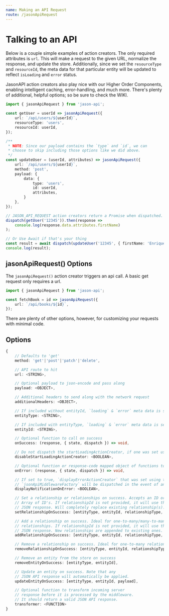 ```yaml
---
name: Making an API Request
route: /jasonApiRequest
---
```


# Talking to an API

Below is a couple simple examples of action creators. The only required
attributes is `url`.  This will make a request to the given URL, normalize 
the response, and update the store. Additionally, since we set the `resourceType`
and `resourceId`, the meta data for that particular entity will be updated to
reflect `isLoading` and `error` status.

JasonAPI action creators also play nice with our Higher Order Components,
enabling intelligent caching, error-handling, and much more. There's plenty
of additional, helpful options; so be sure to check the WIKI.

```ts
import { jasonApiRequest } from 'jason-api';

const getUser = userId => jasonApiRequest({
    url: `/api/users/${userId}`,
    resourceType: 'users',
    resourceId: userId,
});

/**
 * NOTE: Since our payload contains the `type` and `id`, we can
 * choose to skip including those options like we did above.
 */
const updateUser = (userId, attributes) => jasonApiRequest({
    url: `/api/users/${userId}`,
    method: 'post',
    payload: {
        data: {
            type: 'users',
            id: userId,
            attributes,
        }
    },
});

// JASON_API_REQUEST action creators return a Promise when dispatched.
dispatch(getUser('12345')).then(response =>
    console.log(response.data.attributes.firstName)
);

// Or Use Await if that's your thing
const result = await dispatch(updateUser('12345', { firstName: 'Enrique' }));
console.log(result);
```

## jasonApiRequest() Options

The `jasonApiRequest()` action creator triggers an api call. A basic get request only requires a url.

```ts
import { jasonApiRequest } from 'jason-api';

const fetchBook = id => jasonApiRequest({
    url: `/api/books/${id}`,
});
```

There are plenty of other options, however, for customizing your requests with minimal code.

## Options

```ts
{
    // Defaults to 'get'
    method: 'get'|'post'|'patch'|'delete',

    // API route to hit
    url: <STRING>,

    // Optional payload to json-encode and pass along
    payload: <OBJECT>,

    // Additional headers to send along with the network request
    additionalHeaders: <OBJECT>,

    // If included without entityId, `loading` & `error` meta data is set for this entity type
    entityType: <STRING>,

    // If included with entityType, `loading` & `error` meta data is set for this specific entity
    entityId: <STRING>,

    // Optional function to call on success
    onSuccess: (response, { state, dispatch }) => void,

    // Do not dispatch the startLoadingActionCreator, if one was set using the `jsonApiMiddlewareFactory`
    disableStartLoadingActionCreator: <BOOLEAN>,

    // Optional function or response-code mapped object of functions to call on error.
    onError: (response, { state, dispatch }) => void,

    // If set to true, `displayErrorActionCreator` that was set using the
    // `jsonApiMiddlewareFactory` will be dispatched in the event of an error.
    displayNotificationOnError: <BOOLEAN>,

    // Set a relationship or relationships on success. Accepts an ID or
    // Array of ID's. If relationshipId is not provided, it will use the
    // JSON response. Will completely replace existing relationship(s).
    setRelationshipOnSuccess: [entityType, entityId, relationshipType, relationshipId],

    // Add a relationship on success. Ideal for one-to-many/many-to-many
    // relationships. If relationshipId is not provided, it will use the
    // JSON response. New relationships are appended to existing ones.
    addRelationshipOnSuccess: [entityType, entityId, relationshipType, relationshipId],

    // Remove a relationship on success. Ideal for one-to-many relationships.
    removeRelationshipOnSuccess: [entityType, entityId, relationshipType, relationshipId],

    // Remove an entity from the store on success
    removeEntityOnSuccess: [entityType, entityId],

    // Update an entity on success. Note that any
    // JSON API response will automatically be applied.
    updateEntityOnSuccess: [entityType, entityId, payload],

    // Optional function to transform incoming server
    // response before it is processed by the middleware.
    // It should return a valid JSON API response.
    transformer: <FUNCTION>
}
```
